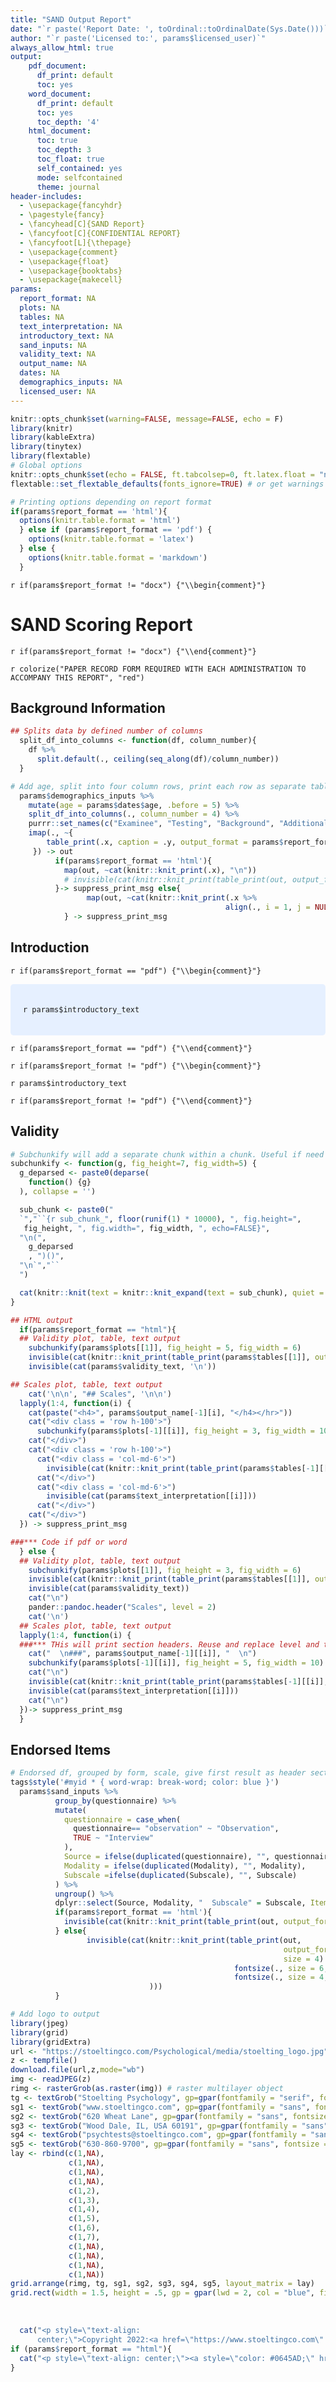 ```yaml
---
title: "SAND Output Report"
date: "`r paste('Report Date: ', toOrdinal::toOrdinalDate(Sys.Date()))`"
author: "`r paste('Licensed to:', params$licensed_user)`"
always_allow_html: true
output: 
    pdf_document:
      df_print: default
      toc: yes
    word_document:
      df_print: default
      toc: yes
      toc_depth: '4'
    html_document:
      toc: true
      toc_depth: 3
      toc_float: true
      self_contained: yes
      mode: selfcontained
      theme: journal
header-includes:
  - \usepackage{fancyhdr}
  - \pagestyle{fancy}
  - \fancyhead[C]{SAND Report}
  - \fancyfoot[C]{CONFIDENTIAL REPORT}
  - \fancyfoot[L]{\thepage}
  - \usepackage{comment}
  - \usepackage{float}
  - \usepackage{booktabs}
  - \usepackage{makecell}
params:
  report_format: NA
  plots: NA
  tables: NA
  text_interpretation: NA
  introductory_text: NA
  sand_inputs: NA
  validity_text: NA
  output_name: NA
  dates: NA
  demographics_inputs: NA
  licensed_user: NA
---
```


```r
knitr::opts_chunk$set(warning=FALSE, message=FALSE, echo = F)
library(knitr)
library(kableExtra)
library(tinytex)
library(flextable)
# Global options
knitr::opts_chunk$set(echo = FALSE, ft.tabcolsep=0, ft.latex.float = "none")
flextable::set_flextable_defaults(fonts_ignore=TRUE) # or get warnings

# Printing options depending on report format
if(params$report_format == 'html'){
  options(knitr.table.format = 'html')
  } else if (params$report_format == 'pdf') {
    options(knitr.table.format = 'latex')
  } else {
    options(knitr.table.format = 'markdown')
  }
```

`r if(params$report_format != "docx") {"\\begin{comment}"}`

# SAND Scoring Report

`r if(params$report_format != "docx") {"\\end{comment}"}`

`r colorize("PAPER RECORD FORM REQUIRED WITH EACH ADMINISTRATION TO ACCOMPANY THIS REPORT", "red")`

## Background Information

```r
## Splits data by defined number of columns
  split_df_into_columns <- function(df, column_number){
    df %>% 
      split.default(., ceiling(seq_along(df)/column_number))
  }

# Add age, split into four column rows, print each row as separate table
  params$demographics_inputs %>%
    mutate(age = params$dates$age, .before = 5) %>% 
    split_df_into_columns(., column_number = 4) %>%
    purrr::set_names(c("Examinee", "Testing", "Background", "Additional Information")) %>%
    imap(., ~{
        table_print(.x, caption = .y, output_format = params$report_format, size = 10)
     }) -> out 
          if(params$report_format == 'html'){
            map(out, ~cat(knitr::knit_print(.x), "\n"))
            # invisible(cat(knitr::knit_print(table_print(out, output_format = params$report_format, size = 6))))
          }-> suppress_print_msg else{
                 map(out, ~cat(knitr::knit_print(.x %>% 
                                                align(., i = 1, j = NULL, align = "left", part = "header")), "\n"))
            } -> suppress_print_msg
```

## Introduction

`r if(params$report_format == "pdf") {"\\begin{comment}"}`

<style>
div.blue { background-color:#e6f0ff; border-radius: 5px; padding: 20px;}
</style>
<div class = 'blue'>

`r params$introductory_text`

</div>
`r if(params$report_format == "pdf") {"\\end{comment}"}`

`r if(params$report_format != "pdf") {"\\begin{comment}"}`

`r params$introductory_text`

`r if(params$report_format != "pdf") {"\\end{comment}"}`

## Validity

```r

# Subchunkify will add a separate chunk within a chunk. Useful if need to change options, like height, width
subchunkify <- function(g, fig_height=7, fig_width=5) {
  g_deparsed <- paste0(deparse(
    function() {g}
  ), collapse = '')

  sub_chunk <- paste0("
  `","``{r sub_chunk_", floor(runif(1) * 10000), ", fig.height=",
   fig_height, ", fig.width=", fig_width, ", echo=FALSE}",
  "\n(", 
    g_deparsed
    , ")()",
  "\n`","``
  ")

  cat(knitr::knit(text = knitr::knit_expand(text = sub_chunk), quiet = TRUE))
}

## HTML output
  if(params$report_format == "html"){
  ## Validity plot, table, text output
    subchunkify(params$plots[[1]], fig_height = 5, fig_width = 6)
    invisible(cat(knitr::knit_print(table_print(params$tables[[1]], output_format = params$report_format, size = 10))))
    invisible(cat(params$validity_text, '\n'))

## Scales plot, table, text output
    cat('\n\n', "## Scales", '\n\n')
  lapply(1:4, function(i) {
    cat(paste("<h4>", params$output_name[-1][i], "</h4></hr>"))
    cat("<div class = 'row h-100'>")
      subchunkify(params$plots[-1][[i]], fig_height = 3, fig_width = 10)
    cat("</div>")
    cat("<div class = 'row h-100'>")
      cat("<div class = 'col-md-6'>")
        invisible(cat(knitr::knit_print(table_print(params$tables[-1][[i]], output_format = params$report_format, size = 10))))
      cat("</div>")
      cat("<div class = 'col-md-6'>")
        invisible(cat(params$text_interpretation[[i]]))
      cat("</div>")
    cat("</div>")
  }) -> suppress_print_msg

###*** Code if pdf or word
  } else {
  ## Validity plot, table, text output
    subchunkify(params$plots[[1]], fig_height = 3, fig_width = 6)
    invisible(cat(knitr::knit_print(table_print(params$tables[[1]], output_format = params$report_format, size = 10))))
    invisible(cat(params$validity_text))
    cat("\n")
    pander::pandoc.header("Scales", level = 2)
    cat('\n')
  ## Scales plot, table, text output
  lapply(1:4, function(i) {
  ###*** THis will print section headers. Reuse and replace level and title. Will not abstract to function
    cat("  \n###", params$output_name[-1][[i]], "  \n")
    subchunkify(params$plots[-1][[i]], fig_height = 5, fig_width = 10)
    cat("\n")
    invisible(cat(knitr::knit_print(table_print(params$tables[-1][[i]], output_format = params$report_format, size = 6))))
    invisible(cat(params$text_interpretation[[i]]))
    cat("\n")
  })-> suppress_print_msg
  }

```

## Endorsed Items

```r
# Endorsed df, grouped by form, scale, give first result as header section for those
tags$style('#myid * { word-wrap: break-word; color: blue }') 
  params$sand_inputs %>%
          group_by(questionnaire) %>% 
          mutate(
            questionnaire = case_when(
              questionnaire== "observation" ~ "Observation",
              TRUE ~ "Interview"
            ),
            Source = ifelse(duplicated(questionnaire), "", questionnaire),
            Modality = ifelse(duplicated(Modality), "", Modality),
            Subscale =ifelse(duplicated(Subscale), "", Subscale)
          ) %>% 
          ungroup() %>% 
          dplyr::select(Source, Modality, "  Subscale" = Subscale, Item = item, Response = input_value) -> out 
          if(params$report_format == 'html'){
            invisible(cat(knitr::knit_print(table_print(out, output_format = params$report_format, size = 6))))
          } else{
                 invisible(cat(knitr::knit_print(table_print(out, 
                                                             output_format = params$report_format, 
                                                             size = 4) %>%
                                                  fontsize(., size = 6, part = "body") %>% 
                                                  fontsize(., size = 4, j = 1)
                               )))
          }
```


<!-- insert logo -->
```r
# Add logo to output
library(jpeg)
library(grid)
library(gridExtra)
url <- "https://stoeltingco.com/Psychological/media/stoelting_logo.jpg"
z <- tempfile()
download.file(url,z,mode="wb")
img <- readJPEG(z)
rimg <- rasterGrob(as.raster(img)) # raster multilayer object
tg <- textGrob("Stoelting Psychology", gp=gpar(fontfamily = "serif", fontsize = 20))
sg1 <- textGrob("www.stoeltingco.com", gp=gpar(fontfamily = "sans", fontsize = 10))
sg2 <- textGrob("620 Wheat Lane", gp=gpar(fontfamily = "sans", fontsize = 10))
sg3 <- textGrob("Wood Dale, IL, USA 60191", gp=gpar(fontfamily = "sans", fontsize = 10))
sg4 <- textGrob("psychtests@stoeltingco.com", gp=gpar(fontfamily = "sans", fontsize = 10))
sg5 <- textGrob("630-860-9700", gp=gpar(fontfamily = "sans", fontsize = 10))
lay <- rbind(c(1,NA),
             c(1,NA),
             c(1,NA),
             c(1,NA),
             c(1,2),
             c(1,3),
             c(1,4),
             c(1,5),
             c(1,6),
             c(1,7),
             c(1,NA),
             c(1,NA),
             c(1,NA),
             c(1,NA))
grid.arrange(rimg, tg, sg1, sg2, sg3, sg4, sg5, layout_matrix = lay)
grid.rect(width = 1.5, height = .5, gp = gpar(lwd = 2, col = "blue", fill = NA))
```
&nbsp;

<!-- html contact links footer -->
```r
  cat("<p style=\"text-align: 
      center;\">Copyright 2022:<a href=\"https://www.stoeltingco.com\" target = \"_blank\">Stoelting</a></p>")
if (params$report_format == "html"){
  cat("<p style=\"text-align: center;\"><a style=\"color: #0645AD;\" href = \"mailto:psychtests@stoeltingco?subject = SAND App&body = Message\"><em>Email Stoelting for support</em></a></p>")
}
```

